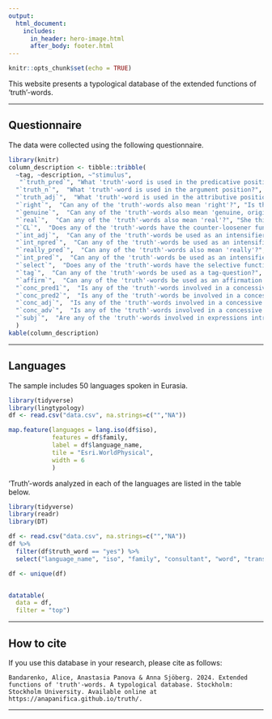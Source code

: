 ```yaml
---
output:
  html_document:
    includes:
      in_header: hero-image.html
      after_body: footer.html
---
```


<style type="text/css">
.main-container {
    max-width: 1170px;
    
}
</style>

```r
knitr::opts_chunk$set(echo = TRUE)
```

This website presents a typological database of the extended functions of 'truth'-words.


---

## Questionnaire

The data were collected using the following questionnaire.

```r
library(knitr)
column_description <- tibble::tribble(
  ~tag, ~description, ~"stimulus",
   "`truth_pred`", "What 'truth'-word is used in the predicative position?", "It’s the truth. [It is not made up, it is how things are]",
  "`truth_n`",  "What 'truth'-word is used in the argument position?", "He always tells the truth.",
  "`truth_adj`",  "What 'truth'-word is used in the attributive position?", "It is a true story [I’m not lying]",
  "`right`",  "Can any of the 'truth'-words also mean 'right'?", "Is this the right answer? [Or is it the wrong answer?]",
  "`genuine`",  "Can any of the 'truth'-words also mean 'genuine, original'?", "Are these documents real? [Or are they fakes?]",
  "`real`",  "Can any of the 'truth'-words also mean 'real'?", "She thinks Narnia is a real country. [It’s actually made up]",
  "`CL`",  "Does any of the 'truth'-words have the counter-loosener function (in terms of Bardenstein & Ariel 2022)?", "He is a true fighter [He has all the qualities characteristic of a fighter]",
  "`int_adj`",  "Can any of the 'truth'-words be used as an intensifier of an adjective in the noun phrase?", "She is a very beautiful woman",
  "`int_npred`",  "Can any of the 'truth'-words be used as an intensifier of a nominal predicate?", "I’m very happy that he came",
  "`really_pred`",  "Can any of the 'truth'-words also mean 'really'?", "I am really writing a book [even though they said I couldn’t]",
  "`int_pred`",  "Can any of the 'truth'-words be used as an intensifier of a verbal predicate?", "I really want to go [I can’t stand it here]",
  "`select`",  "Does any of the 'truth'-words have the selective function (in terms of Beekhuizen et al. 2023)?", "The real problem is that we don’t have water [that’s what we have to focus on]",
  "`tag`",  "Can any of the 'truth'-words be used as a tag-question?", "The weather is great today, right? ",
  "`affirm`",  "Can any of the 'truth'-words be used as an affirmation marker?", "[The weather is great today, right?] Yes, it is.",
  "`conc_pred1`",  "Is any of the 'truth'-words involved in a concessive marker introducing a finite clause?", "He is a good person, although/admittedly (but the truth is) he brags a lot.",
  "`conc_pred2`",  "Is any of the 'truth'-words be involved in a concessive marker introducing a finite clause?", "Although he is young, he is a skilled doctor. (He is indeed young, but he is a skilled doctor)",
  "`conc_adj`",  "Is any of the 'truth'-words involved in a concessive marker introducing an attributive modifier?", "We were at a good, although expensive, restaurant yesterday.",
  "`conc_adv`",  "Is any of the 'truth'-words involved in a concessive marker introducing an adverbial modifier?", "The buses run, although rarely.",
  "`subj`",  "Are any of the 'truth'-words involved in expressions introducing subjective evaluation statements?", "Frankly speaking (to tell the truth), I don’t like this idea."
  )
kable(column_description)
```

---

## Languages

The sample includes 50 languages spoken in Eurasia.
```r
library(tidyverse)
library(lingtypology)
df <- read.csv("data.csv", na.strings=c("","NA"))
```

```r
  
map.feature(languages = lang.iso(df$iso),
            features = df$family,
            label = df$language_name,
            tile = "Esri.WorldPhysical",
            width = 6
            )
```

'Truth'-words analyzed in each of the languages are listed in the table below.

```r
library(tidyverse)
library(readr)
library(DT)

df <- read.csv("data.csv", na.strings=c("","NA"))
df %>%
  filter(df$truth_word == "yes") %>%
  select("language_name", "iso", "family", "consultant", "word", "translation") -> df

df <- unique(df)


datatable(
  data = df,
  filter = "top")

```




---

## How to cite

If you use this database in your research, please cite as follows:

```{}
Bandarenko, Alice, Anastasia Panova & Anna Sjöberg. 2024. Extended functions of 'truth'-words. A typological database. Stockholm: Stockholm University. Available online at https://anapanifica.github.io/truth/.
```



---